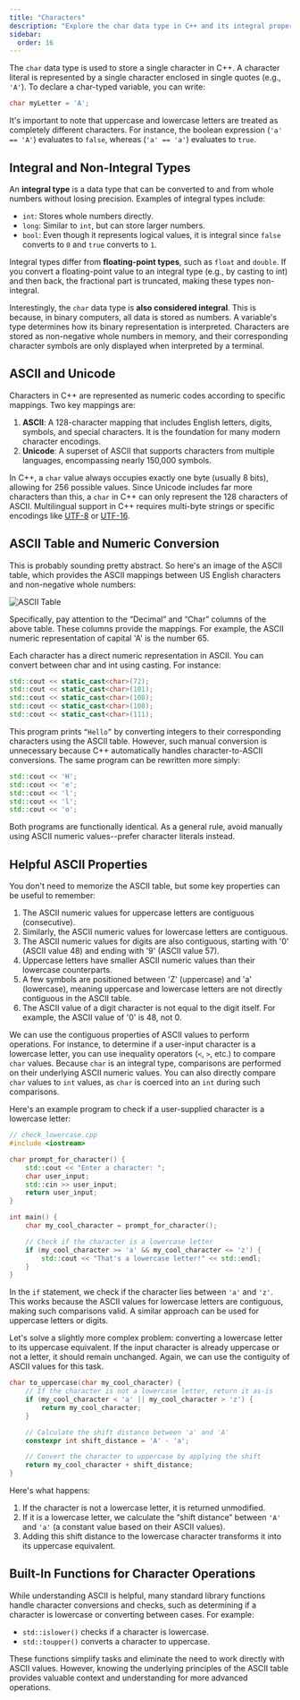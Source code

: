 ```yaml
---
title: "Characters"
description: "Explore the char data type in C++ and its integral properties. This guide covers ASCII and Unicode, character operations, and practical examples of working with characters in your programs."
sidebar:
  order: 16
---
```


The `char` data type is used to store a single character in C++. A character literal is represented by a single character enclosed in single quotes (e.g., `'A'`). To declare a char-typed variable, you can write:

```cpp
char myLetter = 'A';
```

It's important to note that uppercase and lowercase letters are treated as completely different characters. For instance, the boolean expression (`'a' == 'A'`) evaluates to `false`, whereas (`'a' == 'a'`) evaluates to `true`.

## Integral and Non-Integral Types

An **integral type** is a data type that can be converted to and from whole numbers without losing precision. Examples of integral types include:

- `int`: Stores whole numbers directly.
- `long`: Similar to `int`, but can store larger numbers.
- `bool`: Even though it represents logical values, it is integral since `false` converts to `0` and `true` converts to `1`.

Integral types differ from **floating-point types**, such as `float` and `double`. If you convert a floating-point value to an integral type (e.g., by casting to int) and then back, the fractional part is truncated, making these types non-integral.

Interestingly, the `char` data type is **also considered integral**. This is because, in binary computers, all data is stored as numbers. A variable's type determines how its binary representation is interpreted. Characters are stored as non-negative whole numbers in memory, and their corresponding character symbols are only displayed when interpreted by a terminal.

## ASCII and Unicode

Characters in C++ are represented as numeric codes according to specific mappings. Two key mappings are:

1. **ASCII**: A 128-character mapping that includes English letters, digits, symbols, and special characters. It is the foundation for many modern character encodings.
2. **Unicode**: A superset of ASCII that supports characters from multiple languages, encompassing nearly 150,000 symbols.

In C++, a `char` value always occupies exactly one byte (usually 8 bits), allowing for 256 possible values. Since Unicode includes far more characters than this, a `char` in C++ can only represent the 128 characters of ASCII. Multilingual support in C++ requires multi-byte strings or specific encodings like [UTF-8](https://en.wikipedia.org/wiki/UTF-8) or [UTF-16](https://en.wikipedia.org/wiki/UTF-16).


## ASCII Table and Numeric Conversion

This is probably sounding pretty abstract. So here's an image of the ASCII table, which provides the ASCII mappings between US English characters and non-negative whole numbers:

![ASCII Table](https://upload.wikimedia.org/wikipedia/commons/thumb/1/1b/ASCII-Table-wide.svg/1280px-ASCII-Table-wide.svg.png)

Specifically, pay attention to the “Decimal” and “Char” columns of the above table. These columns provide the mappings. For example, the ASCII numeric representation of capital 'A' is the number 65.

Each character has a direct numeric representation in ASCII. You can convert between char and int using casting. For instance:

```cpp
std::cout << static_cast<char>(72); 
std::cout << static_cast<char>(101);
std::cout << static_cast<char>(108);
std::cout << static_cast<char>(108);
std::cout << static_cast<char>(111);
```

This program prints `“Hello”` by converting integers to their corresponding characters using the ASCII table. However, such manual conversion is unnecessary because C++ automatically handles character-to-ASCII conversions. The same program can be rewritten more simply:

```cpp
std::cout << 'H';
std::cout << 'e';
std::cout << 'l';
std::cout << 'l';
std::cout << 'o';
```

Both programs are functionally identical. As a general rule, avoid manually using ASCII numeric values--prefer character literals instead.

## Helpful ASCII Properties

You don't need to memorize the ASCII table, but some key properties can be useful to remember:

1. The ASCII numeric values for uppercase letters are contiguous (consecutive).
2. Similarly, the ASCII numeric values for lowercase letters are contiguous.
3. The ASCII numeric values for digits are also contiguous, starting with '0' (ASCII value 48) and ending with '9' (ASCII value 57).
4. Uppercase letters have smaller ASCII numeric values than their lowercase counterparts.
5. A few symbols are positioned between 'Z' (uppercase) and 'a' (lowercase), meaning uppercase and lowercase letters are not directly contiguous in the ASCII table.
6. The ASCII value of a digit character is not equal to the digit itself. For example, the ASCII value of '0' is 48, not 0.

We can use the contiguous properties of ASCII values to perform operations. For instance, to determine if a user-input character is a lowercase letter, you can use inequality operators (`<`, `>`, etc.) to compare `char` values. Because `char` is an integral type, comparisons are performed on their underlying ASCII numeric values. You can also directly compare `char` values to `int` values, as `char` is coerced into an `int` during such comparisons.

Here's an example program to check if a user-supplied character is a lowercase letter:

```cpp
// check_lowercase.cpp
#include <iostream>

char prompt_for_character() {
    std::cout << "Enter a character: ";
    char user_input;
    std::cin >> user_input;
    return user_input;
}

int main() {
    char my_cool_character = prompt_for_character();

    // Check if the character is a lowercase letter
    if (my_cool_character >= 'a' && my_cool_character <= 'z') {
        std::cout << "That's a lowercase letter!" << std::endl;
    }
}
```

In the `if` statement, we check if the character lies between `'a'` and `'z'`. This works because the ASCII values for lowercase letters are contiguous, making such comparisons valid. A similar approach can be used for uppercase letters or digits.

Let's solve a slightly more complex problem: converting a lowercase letter to its uppercase equivalent. If the input character is already uppercase or not a letter, it should remain unchanged. Again, we can use the contiguity of ASCII values for this task.

```cpp
char to_uppercase(char my_cool_character) {
    // If the character is not a lowercase letter, return it as-is
    if (my_cool_character < 'a' || my_cool_character > 'z') {
        return my_cool_character;
    }

    // Calculate the shift distance between 'a' and 'A'
    constexpr int shift_distance = 'A' - 'a';

    // Convert the character to uppercase by applying the shift
    return my_cool_character + shift_distance;
}
```

Here's what happens:

1. If the character is not a lowercase letter, it is returned unmodified.
2. If it is a lowercase letter, we calculate the “shift distance” between `'A'` and `'a'` (a constant value based on their ASCII values).
3. Adding this shift distance to the lowercase character transforms it into its uppercase equivalent.

## Built-In Functions for Character Operations

While understanding ASCII is helpful, many standard library functions handle character conversions and checks, such as determining if a character is lowercase or converting between cases. For example:

- `std::islower()` checks if a character is lowercase.
- `std::toupper()` converts a character to uppercase.

These functions simplify tasks and eliminate the need to work directly with ASCII values. However, knowing the underlying principles of the ASCII table provides valuable context and understanding for more advanced operations.